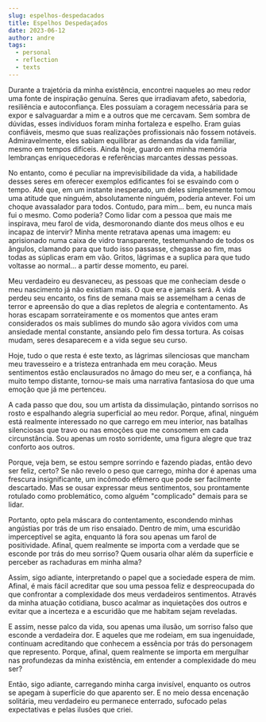 ```yaml
---
slug: espelhos-despedacados
title: Espelhos Despedaçados
date: 2023-06-12
author: andre
tags:
  - personal
  - reflection
  - texts
---
```


Durante a trajetória da minha existência, encontrei naqueles ao meu redor uma fonte de inspiração genuína. Seres que irradiavam afeto, sabedoria, resiliência e autoconfiança. Eles possuíam a coragem necessária para se expor e salvaguardar a mim e a outros que me cercavam. Sem sombra de dúvidas, esses indivíduos foram minha fortaleza e espelho. Eram guias confiáveis, mesmo que suas realizações profissionais não fossem notáveis. Admiravelmente, eles sabiam equilibrar as demandas da vida familiar, mesmo em tempos difíceis. Ainda hoje, guardo em minha memória lembranças enriquecedoras e referências marcantes dessas pessoas.

No entanto, como é peculiar na imprevisibilidade da vida, a habilidade desses seres em oferecer exemplos edificantes foi se esvaindo com o tempo. Até que, em um instante inesperado, um deles simplesmente tomou uma atitude que ninguém, absolutamente ninguém, poderia antever. Foi um choque avassalador para todos. Contudo, para mim... bem, eu nunca mais fui o mesmo. Como poderia? Como lidar com a pessoa que mais me inspirava, meu farol de vida, desmoronando diante dos meus olhos e eu incapaz de intervir? Minha mente retratava apenas uma imagem: eu aprisionado numa caixa de vidro transparente, testemunhando de todos os ângulos, clamando para que tudo isso passasse, chegasse ao fim, mas todas as súplicas eram em vão. Gritos, lágrimas e a suplica para que tudo voltasse ao normal... a partir desse momento, eu parei.

Meu verdadeiro eu desvaneceu, as pessoas que me conheciam desde o meu nascimento já não existiam mais. O que era e jamais será. A vida perdeu seu encanto, os fins de semana mais se assemelham a cenas de terror e apreensão do que a dias repletos de alegria e contentamento. As horas escapam sorrateiramente e os momentos que antes eram considerados os mais sublimes do mundo são agora vividos com uma ansiedade mental constante, ansiando pelo fim dessa tortura. As coisas mudam, seres desaparecem e a vida segue seu curso.

Hoje, tudo o que resta é este texto, as lágrimas silenciosas que mancham meu travesseiro e a tristeza entranhada em meu coração. Meus sentimentos estão enclausurados no âmago do meu ser, e a confiança, há muito tempo distante, tornou-se mais uma narrativa fantasiosa do que uma emoção que já me pertenceu.

A cada passo que dou, sou um artista da dissimulação, pintando sorrisos no rosto e espalhando alegria superficial ao meu redor. Porque, afinal, ninguém está realmente interessado no que carrego em meu interior, nas batalhas silenciosas que travo ou nas emoções que me consomem em cada circunstância. Sou apenas um rosto sorridente, uma figura alegre que traz conforto aos outros.

Porque, veja bem, se estou sempre sorrindo e fazendo piadas, então devo ser feliz, certo? Se não revelo o peso que carrego, minha dor é apenas uma frescura insignificante, um incômodo efêmero que pode ser facilmente descartado. Mas se ousar expressar meus sentimentos, sou prontamente rotulado como problemático, como alguém "complicado" demais para se lidar.

Portanto, opto pela máscara do contentamento, escondendo minhas angústias por trás de um riso ensaiado. Dentro de mim, uma escuridão imperceptível se agita, enquanto lá fora sou apenas um farol de positividade. Afinal, quem realmente se importa com a verdade que se esconde por trás do meu sorriso? Quem ousaria olhar além da superfície e perceber as rachaduras em minha alma?

Assim, sigo adiante, interpretando o papel que a sociedade espera de mim. Afinal, é mais fácil acreditar que sou uma pessoa feliz e despreocupada do que confrontar a complexidade dos meus verdadeiros sentimentos. Através da minha atuação cotidiana, busco acalmar as inquietações dos outros e evitar que a incerteza e a escuridão que me habitam sejam reveladas.

E assim, nesse palco da vida, sou apenas uma ilusão, um sorriso falso que esconde a verdadeira dor. E aqueles que me rodeiam, em sua ingenuidade, continuam acreditando que conhecem a essência por trás do personagem que represento. Porque, afinal, quem realmente se importa em mergulhar nas profundezas da minha existência, em entender a complexidade do meu ser?

Então, sigo adiante, carregando minha carga invisível, enquanto os outros se apegam à superfície do que aparento ser. E no meio dessa encenação solitária, meu verdadeiro eu permanece enterrado, sufocado pelas expectativas e pelas ilusões que criei.
